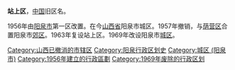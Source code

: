 '''站上区'''，[[中国|中国]]旧区名。

1956年由[[阳泉市|阳泉市]]第一区改置。在今[[山西省|山西省]]阳泉市城区。1957年撤销，与[[荫营区|荫营区]]合置阳泉市[[郊区_(阳泉市)|郊区]]。1963年复设站上区。1969年改设阳泉市[[城区_(阳泉市)|城区]]。 

{{山西行政区划小作品}}
{{DEFAULTSORT:Z}}
[[Category:山西已撤消的市辖区|Category:山西已撤消的市辖区]]
[[Category:阳泉行政区划史|Category:阳泉行政区划史]]
[[Category:城区_(阳泉市)|Category:城区 (阳泉市)]]
[[Category:1956年建立的行政區劃|Category:1956年建立的行政區劃]]
[[Category:1969年废除的行政区划|Category:1969年废除的行政区划]]